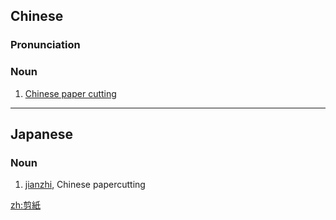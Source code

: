 {{also|剪纸}}
==Chinese==
{{zh-forms|s=剪纸}}

===Pronunciation===
{{zh-pron
|m=jiǎnzhǐ
|c=zin2 zi2
|mn=chián-chóa
|cat=n
}}

===Noun===
{{zh-noun}}

# [[w:Chinese Paper Cutting|Chinese paper cutting]]

----

==Japanese==
{{ja-kanjitab}}

===Noun===
{{ja-noun|せんし}}

# [[jianzhi]], Chinese papercutting

[[zh:剪紙]]